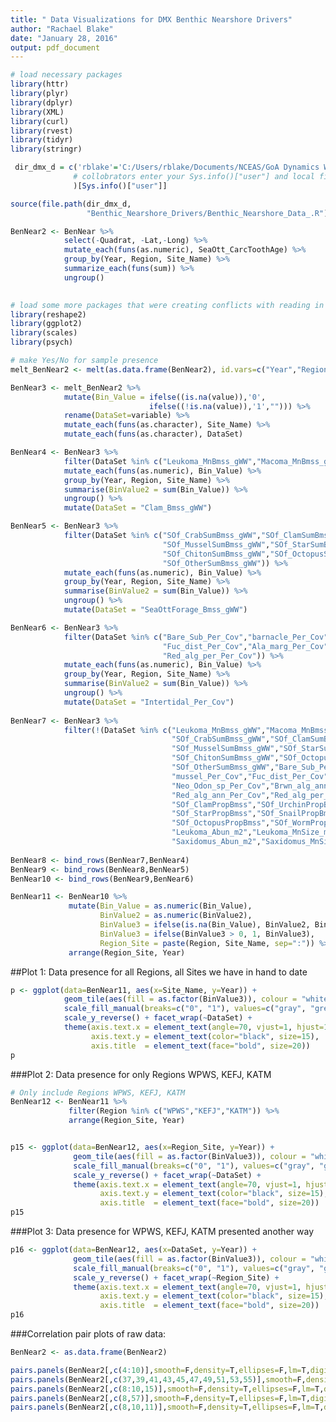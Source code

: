 ```yaml
---
title: " Data Visualizations for DMX Benthic Nearshore Drivers"
author: "Rachael Blake"
date: "January 28, 2016"
output: pdf_document
---
```



```r

# load necessary packages
library(httr)
library(plyr)
library(dplyr)
library(XML)
library(curl)
library(rvest)
library(tidyr)
library(stringr)

 dir_dmx_d = c('rblake'='C:/Users/rblake/Documents/NCEAS/GoA Dynamics WG/dmx-drivers'
              # collobrators enter your Sys.info()["user"] and local filepaths to our dmx-drivers repo
              )[Sys.info()["user"]]


```


```r
source(file.path(dir_dmx_d, 
                 "Benthic_Nearshore_Drivers/Benthic_Nearshore_Data_.R"))
```
 
```r
BenNear2 <- BenNear %>%
            select(-Quadrat, -Lat,-Long) %>%
            mutate_each(funs(as.numeric), SeaOtt_CarcToothAge) %>%
            group_by(Year, Region, Site_Name) %>%
            summarize_each(funs(sum)) %>%
            ungroup()  
            
```

```r
# load some more packages that were creating conflicts with reading in the data
library(reshape2)
library(ggplot2)
library(scales)
library(psych)

```


```r
# make Yes/No for sample presence
melt_BenNear2 <- melt(as.data.frame(BenNear2), id.vars=c("Year","Region","Site_Name"),                           variable_name="Data_Set")

BenNear3 <- melt_BenNear2 %>%
            mutate(Bin_Value = ifelse((is.na(value)),'0',
                               ifelse((!is.na(value)),'1',""))) %>%
            rename(DataSet=variable) %>%
            mutate_each(funs(as.character), Site_Name) %>%
            mutate_each(funs(as.character), DataSet)

BenNear4 <- BenNear3 %>%
            filter(DataSet %in% c("Leukoma_MnBmss_gWW","Macoma_MnBmss_gWW","Saxidomus_MnBmss_gWW")) %>%
            mutate_each(funs(as.numeric), Bin_Value) %>%
            group_by(Year, Region, Site_Name) %>%
            summarise(BinValue2 = sum(Bin_Value)) %>%
            ungroup() %>%
            mutate(DataSet = "Clam_Bmss_gWW")

BenNear5 <- BenNear3 %>%
            filter(DataSet %in% c("SOf_CrabSumBmss_gWW","SOf_ClamSumBmss_gWW","SOf_UrchinSumBmss_gWW",
                                  "SOf_MusselSumBmss_gWW","SOf_StarSumBmss_gWW","SOf_SnailSumBmss_gWW",
                                  "SOf_ChitonSumBmss_gWW","SOf_OctopusSumBmss_gWW","SOf_WormSumBmss_gWW",
                                  "SOf_OtherSumBmss_gWW")) %>%
            mutate_each(funs(as.numeric), Bin_Value) %>%
            group_by(Year, Region, Site_Name) %>%
            summarise(BinValue2 = sum(Bin_Value)) %>%
            ungroup() %>%
            mutate(DataSet = "SeaOttForage_Bmss_gWW")

BenNear6 <- BenNear3 %>%
            filter(DataSet %in% c("Bare_Sub_Per_Cov","barnacle_Per_Cov","mussel_Per_Cov",
                                  "Fuc_dist_Per_Cov","Ala_marg_Per_Cov","Neo_Odon_sp_Per_Cov",                                                     "Brwn_alg_ann_Per_Cov","Green_alg_ann_Per_Cov","Red_alg_ann_Per_Cov",
                                  "Red_alg_per_Per_Cov")) %>%
            mutate_each(funs(as.numeric), Bin_Value) %>%
            group_by(Year, Region, Site_Name) %>%
            summarise(BinValue2 = sum(Bin_Value)) %>%
            ungroup() %>%
            mutate(DataSet = "Intertidal_Per_Cov")
  
BenNear7 <- BenNear3 %>%
            filter(!(DataSet %in% c("Leukoma_MnBmss_gWW","Macoma_MnBmss_gWW","Saxidomus_MnBmss_gWW",
                                    "SOf_CrabSumBmss_gWW","SOf_ClamSumBmss_gWW","SOf_UrchinSumBmss_gWW",
                                    "SOf_MusselSumBmss_gWW","SOf_StarSumBmss_gWW","SOf_SnailSumBmss_gWW",
                                    "SOf_ChitonSumBmss_gWW","SOf_OctopusSumBmss_gWW","SOf_WormSumBmss_gWW",
                                    "SOf_OtherSumBmss_gWW","Bare_Sub_Per_Cov","barnacle_Per_Cov",
                                    "mussel_Per_Cov","Fuc_dist_Per_Cov","Ala_marg_Per_Cov",
                                    "Neo_Odon_sp_Per_Cov","Brwn_alg_ann_Per_Cov","Green_alg_ann_Per_Cov",
                                    "Red_alg_ann_Per_Cov","Red_alg_per_Per_Cov","SOf_CrabPropBmss",
                                    "SOf_ClamPropBmss","SOf_UrchinPropBmss","SOf_MusselPropBmss",
                                    "SOf_StarPropBmss","SOf_SnailPropBmss","SOf_ChitonPropBmss",
                                    "SOf_OctopusPropBmss","SOf_WormPropBmss","SOf_OtherPropBmss",
                                    "Leukoma_Abun_m2","Leukoma_MnSize_mm","Macoma_Abun_m2","Macoma_MnSize_mm",
                                    "Saxidomus_Abun_m2","Saxidomus_MnSize_mm"))) 
           
BenNear8 <- bind_rows(BenNear7,BenNear4) 
BenNear9 <- bind_rows(BenNear8,BenNear5)
BenNear10 <- bind_rows(BenNear9,BenNear6)

BenNear11 <- BenNear10 %>%
             mutate(Bin_Value = as.numeric(Bin_Value),
                    BinValue2 = as.numeric(BinValue2),
                    BinValue3 = ifelse(is.na(Bin_Value), BinValue2, Bin_Value),
                    BinValue3 = ifelse(BinValue3 > 0, 1, BinValue3),
                    Region_Site = paste(Region, Site_Name, sep=":")) %>%
             arrange(Region_Site, Year)

```

##Plot 1: Data presence for all Regions, all Sites we have in hand to date
```r
p <- ggplot(data=BenNear11, aes(x=Site_Name, y=Year)) + 
            geom_tile(aes(fill = as.factor(BinValue3)), colour = "white") +
            scale_fill_manual(breaks=c("0", "1"), values=c("gray", "green"), guide=FALSE) +
            scale_y_reverse() + facet_wrap(~DataSet) +
            theme(axis.text.x = element_text(angle=70, vjust=1, hjust=1, color="black", size=10),
                  axis.text.y = element_text(color="black", size=15),
                  axis.title  = element_text(face="bold", size=20))
p


```

###Plot 2: Data presence for only Regions WPWS, KEFJ, KATM
```r
# Only include Regions WPWS, KEFJ, KATM
BenNear12 <- BenNear11 %>%
             filter(Region %in% c("WPWS","KEFJ","KATM")) %>%
             arrange(Region_Site, Year)


p15 <- ggplot(data=BenNear12, aes(x=Region_Site, y=Year)) + 
              geom_tile(aes(fill = as.factor(BinValue3)), colour = "white") +
              scale_fill_manual(breaks=c("0", "1"), values=c("gray", "green"), guide=FALSE) +
              scale_y_reverse() + facet_wrap(~DataSet) +
              theme(axis.text.x = element_text(angle=70, vjust=1, hjust=1, color="black", size=12),
                    axis.text.y = element_text(color="black", size=15),
                    axis.title  = element_text(face="bold", size=20))
p15


```

###Plot 3: Data presence for WPWS, KEFJ, KATM presented another way
```r

p16 <- ggplot(data=BenNear12, aes(x=DataSet, y=Year)) + 
              geom_tile(aes(fill = as.factor(BinValue3)), colour = "white") +
              scale_fill_manual(breaks=c("0", "1"), values=c("gray", "green"), guide=FALSE) +
              scale_y_reverse() + facet_wrap(~Region_Site) +
              theme(axis.text.x = element_text(angle=70, vjust=1, hjust=1, color="black", size=12),
                    axis.text.y = element_text(color="black", size=15),
                    axis.title  = element_text(face="bold", size=20))
p16

```

###Correlation pair plots of raw data: 
```r
BenNear2 <- as.data.frame(BenNear2)

pairs.panels(BenNear2[,c(4:10)],smooth=F,density=T,ellipses=F,lm=T,digits=3,scale=T) #
pairs.panels(BenNear2[,c(37,39,41,43,45,47,49,51,53,55)],smooth=F,density=T,ellipses=F,lm=T,digits=3,scale=T)
pairs.panels(BenNear2[,c(8:10,15)],smooth=F,density=T,ellipses=F,lm=T,digits=3,scale=T)
pairs.panels(BenNear2[,c(8,57)],smooth=F,density=T,ellipses=F,lm=T,digits=3,scale=T) 
pairs.panels(BenNear2[,c(8,10,11)],smooth=F,density=T,ellipses=F,lm=T,digits=3,scale=T) 


```


